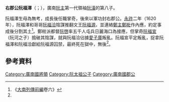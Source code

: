 '''右郡公阮福澤'''（{{vie|v='''Hữu Quận Công Nguyễn Phúc Trạch'''|hn=右郡公阮福澤}}；{{bd|1563年後|？|？||catIdx=R阮}}），廣南[[阮主|阮主]]第一代領袖[[阮潢|阮潢]]的第八子。

阮福澤生母為無考，成長後任職掌奇，後來以軍功封右郡公。[[永祚_(越南)|永祚]]二年（1620年），阮福澤和哥哥[[阮福洽|阮福洽]]陰謀推翻文王[[阮福源|阮福源]]，並連絡[[鄭主|鄭主]][[鄭梉|鄭梉]]作內應，約定事成後分割其土<ref name=sat>《[[大南實錄|大南列傳前編]]卷六》</ref>。鄭梉派都督[[阮啓|阮啓]]率五千人屯兵日麗海口為接應，但掌奇[[阮福宣|阮福宣]]（阮河之子）搗破其陰謀，就與阮福洽佔據[[愛子庫|愛子庫]]叛亂。阮福宣平定叛亂，捉拿阮福澤和阮福洽獻給阮福源囚禁，最終死在獄中，無後<ref name=sat/>。

==參考資料==
{{reflist}}

[[Category:廣南國將領|Category:廣南國將領]]
[[Category:阮太祖公子|Category:阮太祖公子]]
[[Category:廣南國郡公|Category:廣南國郡公]]